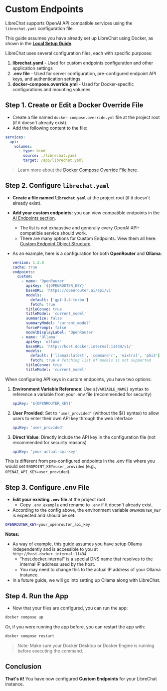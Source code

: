 
# Custom Endpoints

LibreChat supports OpenAI API compatible services using the `librechat.yaml` configuration file.

This guide assumes you have already set up LibreChat using Docker, as shown in the **[Local Setup Guide](/docs/quick_start/local_setup).**

<Callout type="info" title="Configuration Files Clarification">
LibreChat uses several configuration files, each with specific purposes:

1. **librechat.yaml** - Used for custom endpoints configuration and other application settings
2. **.env file** - Used for server configuration, pre-configured endpoint API keys, and authentication settings
3. **docker-compose.override.yml** - Used for Docker-specific configurations and mounting volumes
   </Callout>

## Step 1. Create or Edit a Docker Override File

- Create a file named `docker-compose.override.yml` file at the project root (if it doesn't already exist).
- Add the following content to the file:

```yaml
services:
  api:
    volumes:
      - type: bind
        source: ./librechat.yaml
        target: /app/librechat.yaml
```

> Learn more about the [Docker Compose Override File here](/docs/configuration/docker_override).

## Step 2. Configure `librechat.yaml`

- **Create a file named `librechat.yaml`** at the project root (if it doesn't already exist).
- **Add your custom endpoints:** you can view compatible endpoints in the [AI Endpoints section](/docs/configuration/librechat_yaml/ai_endpoints).
  - The list is not exhaustive and generally every OpenAI API-compatible service should work.
  - There are many options for Custom Endpoints. View them all here: [Custom Endpoint Object Structure](/docs/configuration/librechat_yaml/object_structure/custom_endpoint).
- As an example, here is a configuration for both **OpenRouter** and **Ollama**:

  ```yaml
  version: 1.2.8
  cache: true
  endpoints:
    custom:
      - name: 'OpenRouter'
        apiKey: '${OPENROUTER_KEY}'
        baseURL: 'https://openrouter.ai/api/v1'
        models:
          default: ['gpt-3.5-turbo']
          fetch: true
        titleConvo: true
        titleModel: 'current_model'
        summarize: false
        summaryModel: 'current_model'
        forcePrompt: false
        modelDisplayLabel: 'OpenRouter'
      - name: 'Ollama'
        apiKey: 'ollama'
        baseURL: 'http://host.docker.internal:11434/v1/'
        models:
          default: ['llama3:latest', 'command-r', 'mixtral', 'phi3']
          fetch: true # fetching list of models is not supported
        titleConvo: true
        titleModel: 'current_model'
  ```

<Callout type="warning" title="Important: API Key Configuration">
When configuring API keys in custom endpoints, you have two options:

1. **Environment Variable Reference**: Use `${VARIABLE_NAME}` syntax to reference a variable from your .env file (recommended for security)

   ```yaml
   apiKey: '${OPENROUTER_KEY}'
   ```

2. **User Provided**: Set to `"user_provided"` (without the ${} syntax) to allow users to enter their own API key through the web interface

   ```yaml
   apiKey: 'user_provided'
   ```

3. **Direct Value**: Directly include the API key in the configuration file (not recommended for security reasons)
   ```yaml
   apiKey: 'your-actual-api-key'
   ```

This is different from pre-configured endpoints in the .env file where you would set `ENDPOINT_KEY=user_provided` (e.g., `OPENAI_API_KEY=user_provided`).

</Callout>

## Step 3. Configure .env File

- **Edit your existing `.env` file** at the project root
  - Copy `.env.example` and rename to `.env` if it doesn't already exist.
- According to the config above, the environment variable `OPENROUTER_KEY` is expected and should be set:

```bash
OPENROUTER_KEY=your_openrouter_api_key
```

**Notes:**

- As way of example, this guide assumes you have setup Ollama independently and is accessible to you at `http://host.docker.internal:11434`
  - "host.docker.internal" is a special DNS name that resolves to the internal IP address used by the host.
  - You may need to change this to the actual IP address of your Ollama instance.
- In a future guide, we will go into setting up Ollama along with LibreChat.

## Step 4. Run the App

- Now that your files are configured, you can run the app:

```bash
docker compose up
```

Or, if you were running the app before, you can restart the app with:

```bash
docker compose restart
```

> Note: Make sure your Docker Desktop or Docker Engine is running before executing the command.

## Conclusion

**That's it!** You have now configured **Custom Endpoints** for your LibreChat instance.

<AdditionalLinks />
